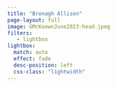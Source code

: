 ```yaml
---
title: "Bronagh Allison"
page-layout: full
image: GMcKeownJune2023-head.jpeg
filters:
   - lightbox
lightbox: 
  match: auto
  effect: fade
  desc-position: left
  css-class: "lightwidth"
---
```

